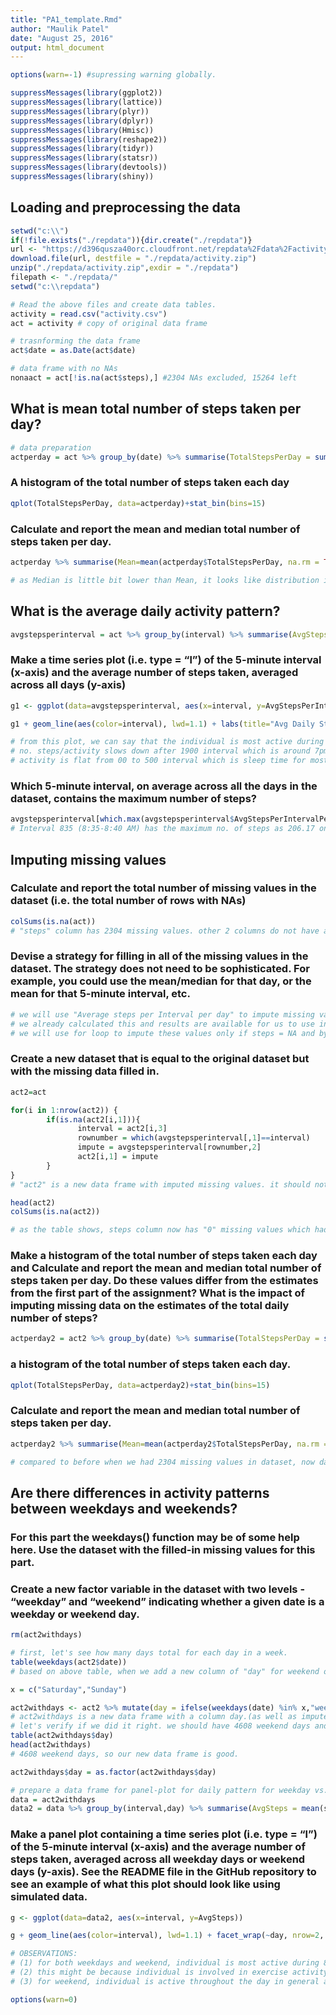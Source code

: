 ```yaml
---
title: "PA1_template.Rmd"
author: "Maulik Patel"
date: "August 25, 2016"
output: html_document
---
```


```r
options(warn=-1) #supressing warning globally.
```

```r
suppressMessages(library(ggplot2))
suppressMessages(library(lattice))
suppressMessages(library(plyr))
suppressMessages(library(dplyr))
suppressMessages(library(Hmisc))
suppressMessages(library(reshape2))
suppressMessages(library(tidyr))
suppressMessages(library(statsr))
suppressMessages(library(devtools))
suppressMessages(library(shiny))
```

## Loading and preprocessing the data

```r
setwd("c:\\")
if(!file.exists("./repdata")){dir.create("./repdata")}
url <- "https://d396qusza40orc.cloudfront.net/repdata%2Fdata%2Factivity.zip"
download.file(url, destfile = "./repdata/activity.zip")
unzip("./repdata/activity.zip",exdir = "./repdata")
filepath <- "./repdata/"
setwd("c:\\repdata") 

# Read the above files and create data tables.
activity = read.csv("activity.csv")
act = activity # copy of original data frame
```

```r
# trasnforming the data frame
act$date = as.Date(act$date)

# data frame with no NAs
nonaact = act[!is.na(act$steps),] #2304 NAs excluded, 15264 left
```


## What is mean total number of steps taken per day?

```r
# data preparation
actperday = act %>% group_by(date) %>% summarise(TotalStepsPerDay = sum(steps))
```

### A histogram of the total number of steps taken each day
```r
qplot(TotalStepsPerDay, data=actperday)+stat_bin(bins=15)
```

### Calculate and report the mean and median total number of steps taken per day.
```r
actperday %>% summarise(Mean=mean(actperday$TotalStepsPerDay, na.rm = TRUE), Median=median(actperday$TotalStepsPerDay, na.rm = TRUE))

# as Median is little bit lower than Mean, it looks like distribution is slightly skewed to the right (positively skewed).
```


## What is the average daily activity pattern?

```r
avgstepsperinterval = act %>% group_by(interval) %>% summarise(AvgStepsPerIntervalPerDay = mean(steps, na.rm=TRUE))
```

### Make a time series plot (i.e. type = "l") of the 5-minute interval (x-axis) and the average number of steps taken, averaged across all days (y-axis)
```r
g1 <- ggplot(data=avgstepsperinterval, aes(x=interval, y=AvgStepsPerIntervalPerDay))

g1 + geom_line(aes(color=interval), lwd=1.1) + labs(title="Avg Daily Steps per Interval") + labs(x = "5-minute Intervals in a day") + labs(y = "Average Steps per Interval Per day") + theme_gray()

# from this plot, we can say that the individual is most active during 800-900 interval, which 8 to 9 AM.
# no. steps/activity slows down after 1900 interval which is around 7pm in the evening. which makes sense as individual is not may be at home.
# activity is flat from 00 to 500 interval which is sleep time for most.(midnight to 5AM).
```

### Which 5-minute interval, on average across all the days in the dataset, contains the maximum number of steps?
```r
avgstepsperinterval[which.max(avgstepsperinterval$AvgStepsPerIntervalPerDay),]
# Interval 835 (8:35-8:40 AM) has the maximum no. of steps as 206.17 on average across all the days in the data set.
```


## Imputing missing values

### Calculate and report the total number of missing values in the dataset (i.e. the total number of rows with NAs)

```r
colSums(is.na(act))
# "steps" column has 2304 missing values. other 2 columns do not have any missing values.
```

### Devise a strategy for filling in all of the missing values in the dataset. The strategy does not need to be sophisticated. For example, you could use the mean/median for that day, or the mean for that 5-minute interval, etc.
```r
# we will use "Average steps per Interval per day" to impute missing values in steps column.
# we already calculated this and results are available for us to use in "avgstepsperinterval" data frame in column 2.
# we will use for loop to impute these values only if steps = NA and by matching for the same interval.
```

### Create a new dataset that is equal to the original dataset but with the missing data filled in.
```r

act2=act

for(i in 1:nrow(act2)) {
        if(is.na(act2[i,1])){
               interval = act2[i,3]
               rownumber = which(avgstepsperinterval[,1]==interval)
               impute = avgstepsperinterval[rownumber,2]
               act2[i,1] = impute
        }
}
# "act2" is a new data frame with imputed missing values. it should not have any missing values now in any column.

head(act2)
colSums(is.na(act2))

# as the table shows, steps column now has "0" missing values which had earlier 2304 missingvalues.
```

### Make a histogram of the total number of steps taken each day and Calculate and report the mean and median total number of steps taken per day. Do these values differ from the estimates from the first part of the assignment? What is the impact of imputing missing data on the estimates of the total daily number of steps?
```r
actperday2 = act2 %>% group_by(date) %>% summarise(TotalStepsPerDay = sum(steps))
```

### a histogram of the total number of steps taken each day.

```r
qplot(TotalStepsPerDay, data=actperday2)+stat_bin(bins=15)
```

### Calculate and report the mean and median total number of steps taken per day.
```r
actperday2 %>% summarise(Mean=mean(actperday2$TotalStepsPerDay, na.rm = TRUE), Median=median(actperday2$TotalStepsPerDay, na.rm = TRUE))

# compared to before when we had 2304 missing values in dataset, now dataset with imputed values from mean has same value for Mean and Median. Mean is still same as before but median is now changed to 10766.19 same as Mean.
```


## Are there differences in activity patterns between weekdays and weekends?

### For this part the weekdays() function may be of some help here. Use the dataset with the filled-in missing values for this part.

### Create a new factor variable in the dataset with two levels - "weekday" and "weekend" indicating whether a given date is a weekday or weekend day.
```r
rm(act2withdays)

# first, let's see how many days total for each day in a week.
table(weekdays(act2$date))
# based on above table, when we add a new column of "day" for weekend or weekday, we should have 4608 weekend days and the rest weekday.

x = c("Saturday","Sunday")

act2withdays <- act2 %>% mutate(day = ifelse(weekdays(date) %in% x,"weekend","weekday"))
# act2withdays is a new data frame with a column day.(as well as imputed NAs)                               
# let's verify if we did it right. we should have 4608 weekend days and the rest weekdays if everything went well.
table(act2withdays$day)
head(act2withdays)
# 4608 weekend days, so our new data frame is good.

act2withdays$day = as.factor(act2withdays$day)

# prepare a data frame for panel-plot for daily pattern for weekday vs. weekend.
data = act2withdays
data2 = data %>% group_by(interval,day) %>% summarise(AvgSteps = mean(steps))

```

### Make a panel plot containing a time series plot (i.e. type = "l") of the 5-minute interval (x-axis) and the average number of steps taken, averaged across all weekday days or weekend days (y-axis). See the README file in the GitHub repository to see an example of what this plot should look like using simulated data.
```r
g <- ggplot(data=data2, aes(x=interval, y=AvgSteps))

g + geom_line(aes(color=interval), lwd=1.1) + facet_wrap(~day, nrow=2, ncol = 1) + labs(title="Avg Daily Steps per Interval for weekday Vs. weekend") + labs(x = "5-minute Intervals in a day") + labs(y = "Average Steps per Interval Per day") + theme_gray()

# OBSERVATIONS:
# (1) for both weekdays and weekend, individual is most active during 8 to 9 AM hours. weekdays being slightly higher (250+ steps) than weekend (175 steps) for 8-9 am. 
# (2) this might be because individual is involved in exercise activity during this time.
# (3) for weekend, individual is active throughout the day in general as we can see multiple peaks above 125 steps Vs. during weekdays, individual is most active during morning 8-9 AM and then flat (75 steps max) most of the day.

```



```r
options(warn=0)
```
  

